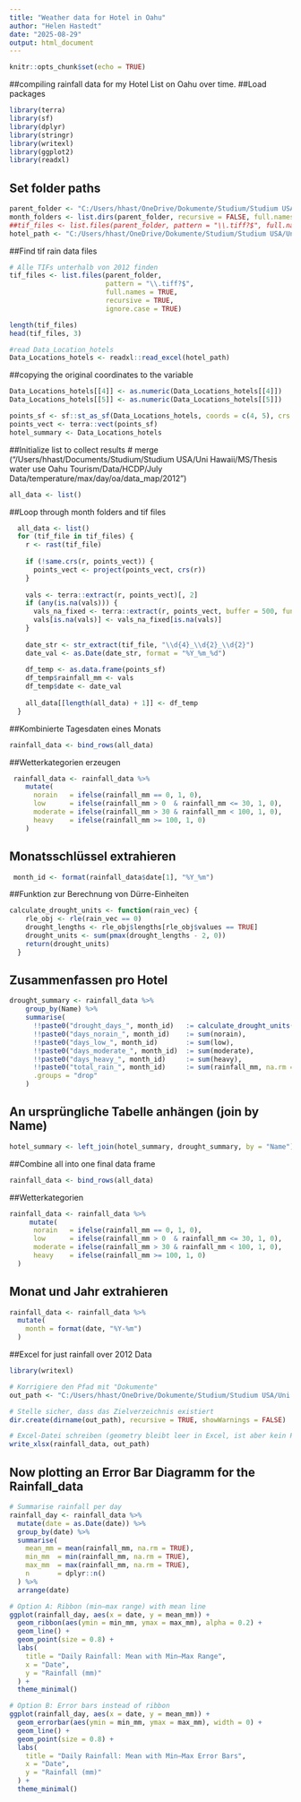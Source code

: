 ---
title: "Weather data for Hotel in Oahu"
author: "Helen Hastedt"
date: "2025-08-29"
output: html_document
---

```{r setup, include=FALSE}
knitr::opts_chunk$set(echo = TRUE)
```
##compiling rainfall data for my Hotel List on Oahu over time.
##Load packages
```{r}
library(terra)
library(sf)
library(dplyr)
library(stringr)
library(writexl)
library(ggplot2)
library(readxl)
```

## Set folder paths
```{r}
parent_folder <- "C:/Users/hhast/OneDrive/Dokumente/Studium/Studium USA/Uni Hawaii/MS/Thesis water use Oahu Tourism/Data/temperature/max/day/oa/data_map/2012"
month_folders <- list.dirs(parent_folder, recursive = FALSE, full.names = TRUE)
##tif_files <- list.files(parent_folder, pattern = "\\.tiff?$", full.names = TRUE, ignore.case = TRUE)
hotel_path <- "C:/Users/hhast/OneDrive/Dokumente/Studium/Studium USA/Uni Hawaii/MS/Thesis water use Oahu Tourism/Data/Data_Locations_hotels.xlsx"
```
##Find tif rain data files
```{r}
# Alle TIFs unterhalb von 2012 finden
tif_files <- list.files(parent_folder,
                        pattern = "\\.tiff?$",
                        full.names = TRUE,
                        recursive = TRUE,
                        ignore.case = TRUE)

length(tif_files)
head(tif_files, 3)

#read Data_Location_hotels
Data_Locations_hotels <- readxl::read_excel(hotel_path)
```


##copying the original coordinates to the variable
```{r}
Data_Locations_hotels[[4]] <- as.numeric(Data_Locations_hotels[[4]])
Data_Locations_hotels[[5]] <- as.numeric(Data_Locations_hotels[[5]])

points_sf <- sf::st_as_sf(Data_Locations_hotels, coords = c(4, 5), crs = 4326)
points_vect <- terra::vect(points_sf)
hotel_summary <- Data_Locations_hotels
```
##Initialize list to collect results
# merge ("/Users/hhast/Documents/Studium/Studium USA/Uni Hawaii/MS/Thesis water use Oahu Tourism/Data/HCDP/July Data/temperature/max/day/oa/data_map/2012")
```{r}
all_data <- list()
```
##Loop through month folders and tif files
```{r}
  all_data <- list()
  for (tif_file in tif_files) {
    r <- rast(tif_file)
    
    if (!same.crs(r, points_vect)) {
      points_vect <- project(points_vect, crs(r))
    }
    
    vals <- terra::extract(r, points_vect)[, 2]
    if (any(is.na(vals))) {
      vals_na_fixed <- terra::extract(r, points_vect, buffer = 500, fun = mean, na.rm = TRUE)[, 2]
      vals[is.na(vals)] <- vals_na_fixed[is.na(vals)]
    }
    
    date_str <- str_extract(tif_file, "\\d{4}_\\d{2}_\\d{2}")
    date_val <- as.Date(date_str, format = "%Y_%m_%d")
    
    df_temp <- as.data.frame(points_sf)
    df_temp$rainfall_mm <- vals
    df_temp$date <- date_val
    
    all_data[[length(all_data) + 1]] <- df_temp
  }
```
##Kombinierte Tagesdaten eines Monats
```{r}
rainfall_data <- bind_rows(all_data)
```
##Wetterkategorien erzeugen
```{r}
 rainfall_data <- rainfall_data %>%
    mutate(
      norain   = ifelse(rainfall_mm == 0, 1, 0),
      low      = ifelse(rainfall_mm > 0  & rainfall_mm <= 30, 1, 0),
      moderate = ifelse(rainfall_mm > 30 & rainfall_mm < 100, 1, 0),
      heavy    = ifelse(rainfall_mm >= 100, 1, 0)
    )
```
## Monatsschlüssel extrahieren
```{r}
 month_id <- format(rainfall_data$date[1], "%Y_%m")
```
##Funktion zur Berechnung von Dürre-Einheiten
```{r}
calculate_drought_units <- function(rain_vec) {
    rle_obj <- rle(rain_vec == 0)
    drought_lengths <- rle_obj$lengths[rle_obj$values == TRUE]
    drought_units <- sum(pmax(drought_lengths - 2, 0))
    return(drought_units)
  }
```
## Zusammenfassen pro Hotel
```{r}
drought_summary <- rainfall_data %>%
    group_by(Name) %>%
    summarise(
      !!paste0("drought_days_", month_id)   := calculate_drought_units(rainfall_mm),
      !!paste0("days_norain_", month_id)    := sum(norain),
      !!paste0("days_low_", month_id)       := sum(low),
      !!paste0("days_moderate_", month_id)  := sum(moderate),
      !!paste0("days_heavy_", month_id)     := sum(heavy),
      !!paste0("total_rain_", month_id)     := sum(rainfall_mm, na.rm = TRUE),
      .groups = "drop"
    )
```
## An ursprüngliche Tabelle anhängen (join by Name)
```{r}
hotel_summary <- left_join(hotel_summary, drought_summary, by = "Name")
```
##Combine all into one final data frame
```{r}
rainfall_data <- bind_rows(all_data)
```
##Wetterkategorien
```{r}
rainfall_data <- rainfall_data %>%
     mutate(
      norain   = ifelse(rainfall_mm == 0, 1, 0),
      low      = ifelse(rainfall_mm > 0  & rainfall_mm <= 30, 1, 0),
      moderate = ifelse(rainfall_mm > 30 & rainfall_mm < 100, 1, 0),
      heavy    = ifelse(rainfall_mm >= 100, 1, 0)
  )
```
## Monat und Jahr extrahieren
```{r}
rainfall_data <- rainfall_data %>%
  mutate(
    month = format(date, "%Y-%m")
  )
```
##Excel for just rainfall over 2012 Data
```{r}
library(writexl)

# Korrigiere den Pfad mit "Dokumente"
out_path <- "C:/Users/hhast/OneDrive/Dokumente/Studium/Studium USA/Uni Hawaii/MS/Thesis water use Oahu Tourism/Data/rainfall_data_summary_2012.xlsx"

# Stelle sicher, dass das Zielverzeichnis existiert
dir.create(dirname(out_path), recursive = TRUE, showWarnings = FALSE)

# Excel-Datei schreiben (geometry bleibt leer in Excel, ist aber kein Problem)
write_xlsx(rainfall_data, out_path)
```
## Now plotting an Error Bar Diagramm for the Rainfall_data
```{r}
# Summarise rainfall per day
rainfall_day <- rainfall_data %>%
  mutate(date = as.Date(date)) %>%
  group_by(date) %>%
  summarise(
    mean_mm = mean(rainfall_mm, na.rm = TRUE),
    min_mm  = min(rainfall_mm, na.rm = TRUE),
    max_mm  = max(rainfall_mm, na.rm = TRUE),
    n       = dplyr::n()
  ) %>%
  arrange(date)

# Option A: Ribbon (min–max range) with mean line
ggplot(rainfall_day, aes(x = date, y = mean_mm)) +
  geom_ribbon(aes(ymin = min_mm, ymax = max_mm), alpha = 0.2) +
  geom_line() +
  geom_point(size = 0.8) +
  labs(
    title = "Daily Rainfall: Mean with Min–Max Range",
    x = "Date",
    y = "Rainfall (mm)"
  ) +
  theme_minimal()

# Option B: Error bars instead of ribbon
ggplot(rainfall_day, aes(x = date, y = mean_mm)) +
  geom_errorbar(aes(ymin = min_mm, ymax = max_mm), width = 0) +
  geom_line() +
  geom_point(size = 0.8) +
  labs(
    title = "Daily Rainfall: Mean with Min–Max Error Bars",
    x = "Date",
    y = "Rainfall (mm)"
  ) +
  theme_minimal()
```


